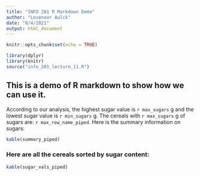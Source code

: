 ```yaml
---
title: "INFO 201 R Markdown Demo"
author: "Lovenoor Aulck"
date: "8/4/2021"
output: html_document
---
```


```r
knitr::opts_chunk$set(echo = TRUE)
```

```r
library(dplyr)
library(knitr)
source("info_201_lecture_11.R")
```

## This is a demo of R markdown to show how we can use it.

According to our analysis, the highest sugar value is `r max_sugars` g and the lowest sugar value is `r min_sugars` g. The cereals with `r max_sugars` g of sugars are: `r max_row_name_piped`. Here is the summary information on sugars:

```r
kable(summary_piped)
```

### Here are all the cereals sorted by sugar content:

```r
kable(sugar_vals_piped)
```